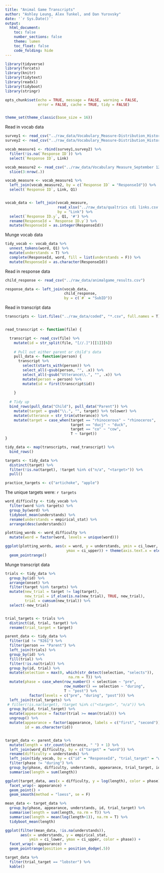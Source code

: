 ```yaml
---
title: "Animal Game Transcripts"
author: "Ashley Leung, Alex Tunkel, and Dan Yurovsky"
date: '`r Sys.Date()`'
output: 
  html_document:
    toc: false
    number_sections: false
    theme: lumen
    toc_float: false
    code_folding: hide
---
```

```r
library(tidyverse)
library(forcats)
library(knitr)
library(tidytext)
library(readxl)
library(tidyboot)
library(stringr)

opts_chunk$set(echo = TRUE, message = FALSE, warning = FALSE, 
               error = FALSE, cache = TRUE, tidy = FALSE)


theme_set(theme_classic(base_size = 16))
```

Read in vocab data

```r
survey1 <- read_csv("../raw_data/Vocabulary_Measure-Distribution_History.csv")
survey2 <- read_csv("../raw_data/Vocabulary_Measure-Distribution_History (1).csv")

vocab_measure1 <- rbind(survey1,survey2) %>%
  filter(!is.na(`Response ID`)) %>%
  select(`Response ID`, Link)

vocab_measure2 <- read_csv("../raw_data/Vocabulary Measure_September 12, 2018_12.36.csv") %>%
  slice(3:nrow(.))

vocab_measure <- vocab_measure1 %>%
  left_join(vocab_measure2, by = c(`Response ID` = "ResponseId")) %>%
  select(`Response ID`, Link, Q1)


vocab_data <- left_join(vocab_measure,
                        read_xlsx("../raw_data/qualtrics cdi links.csv.xlsx"),
                        by = "Link") %>%
  select(`Response ID.y`, Q1, '#') %>%
  rename(ResponseId = `Response ID.y`) %>%
  mutate(ResponseId = as.integer(ResponseId))
```

Munge vocab data
```r
tidy_vocab <- vocab_data %>%
  unnest_tokens(word, Q1) %>% 
  mutate(understands = T) %>%
  complete(ResponseId, word, fill = list(understands = F)) %>%
  mutate(ResponseId = as.character(ResponseId))
```
Read in response data
```r
child_response <- read_csv("../raw_data/animalgame_results.csv")

response_data <- left_join(vocab_data,
                           child_response,
                           by = c(`#` = "SubID"))
```

Read in transcript data
```r
transcripts <- list.files("../raw_data/coded", "*.csv", full.names = T)


read_transcript <- function(file) {

  transcript <- read_csv(file) %>%
    mutate(id = str_split(file, "[//.]")[[1]][6])
    
    # Pull out either parent or child's data
    pull_data <- function(person) {
      transcript %>%
        select(starts_with(person)) %>%
        select_all(~gsub(person, "", .x)) %>%
        select_all(~gsub("Utterance\\.", "", .x)) %>%
        mutate(person = person) %>%
        mutate(id = first(transcript$id))
    
    }
  
  # Tidy up
  bind_rows(pull_data("Child"), pull_data("Parent")) %>%
    mutate(target = gsub("\\.", "", target) %>% tolower) %>%
    mutate(utterance = str_trim(utterance)) %>%
    mutate(target = case_when(target == "rhinocerous" ~ "rhinoceros", 
                              target == "ducj" ~ "duck",
                              target == "co" ~ "cow",
                              T ~ target)) 
}

tidy_data <- map(transcripts, read_transcript) %>%
  bind_rows()

targets <- tidy_data %>%
  distinct(target) %>%
  filter(!is.na(target), !target %in% c("n/a", "<target>")) %>%
  pull()

practice_targets <- c("artichoke", "apple") 
```

The unique targets were: `r targets`

```r
word_difficulty <- tidy_vocab %>%
  filter(word %in% targets) %>%
  group_by(word) %>%
  tidyboot_mean(understands) %>%
  rename(understands = empirical_stat) %>%
  arrange(desc(understands))

plotting_words <- word_difficulty %>%
  mutate(word = factor(word, levels = unique(word)))

ggplot(plotting_words, aes(x = word, y = understands, ymin = ci_lower, 
                            ymax = ci_upper)) + theme(axis.text.x = element_text(angle = 90, hjust = 1, vjust = 0.5)) +
  geom_pointrange()
```

Munge transcript data
```r
trials <- tidy_data %>%
  group_by(id) %>%
  arrange(onset) %>%
  filter(target %in% targets) %>%
  mutate(new_trial = target != lag(target),
         new_trial = if_else(is.na(new_trial), TRUE, new_trial),
         trial = cumsum(new_trial)) %>%
  select(-new_trial)


trial_targets <- trials %>%
  distinct(id, trial, target) %>%
  rename(trial_target = target)

parent_data <- tidy_data %>%
  filter(id != "9261") %>%
  filter(person == "Parent") %>%
  left_join(trials) %>%
  group_by(id) %>%
  fill(trial) %>%
  filter(!is.na(trial)) %>%
  group_by(id, trial) %>%
  mutate(selection = max(0, which(str_detect(selection, "selects")),
                             na.rm = T)) %>%
  mutate(phase = case_when(row_number() < selection ~ "pre",
                           row_number() == selection ~ "during",
                           T ~ "post") %>%
           factor(levels = c("pre", "during", "post"))) %>%
  left_join(trial_targets) %>%
 # filter(!is.na(target), !target %in% c("<target>", "n/a")) %>%
  group_by(id, trial_target) %>%
  mutate(appearance = factor(trial >= mean(trial))) %>%
  ungroup() %>%
  mutate(appearance = factor(appearance, labels = c("first", "second")),
         id = as.character(id))


target_data <- parent_data %>%
  mutate(length = str_count(utterance, " ") + 1) %>%
  left_join(word_difficulty, by = c("target" = "word")) %>%
  rename(difficulty = understands) %>%
  left_join(tidy_vocab, by = c("id" = "ResponseId", "trial_target" = "word")) %>%
  filter(phase != "during") %>%
  group_by(phase, difficulty, understands, appearance, trial_target, id) %>%
  summarise(length = sum(length))
```

```r
ggplot(target_data, aes(x = difficulty, y = log(length), color = phase)) + 
  facet_wrap(~ appearance) +
  geom_point() +
  geom_smooth(method = "loess", se = F)
```

```r
mean_data <- target_data %>%
  group_by(phase, appearance, understands, id, trial_target) %>%
  summarise(length = sum(length, na.rm = T)) %>%
  summarise(length = mean(log(length+1)), na.rm = T) %>%
  tidyboot_mean(length)

ggplot(filter(mean_data, !is.na(understands)),
       aes(x = understands, y = empirical_stat, 
           ymin = ci_lower, ymax = ci_upper, color = phase)) + 
  facet_wrap(~ appearance) +
  geom_pointrange(position = position_dodge(.5))
```


```r
target_data %>%
  filter(trial_target == "lobster") %>%
  kable()
```